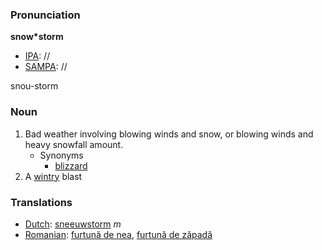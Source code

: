 ===Pronunciation===

'''snow*storm'''
*[[IPA]]: //
*[[SAMPA]]: //
snou-storm
===Noun===

#Bad weather involving blowing winds and snow, or blowing winds and heavy snowfall amount.
#* Synonyms
#**[[blizzard]]
#A [[wintry]] blast

===Translations===

*[[Dutch]]: [[sneeuwstorm]] ''m''
*[[Romanian]]: [[furtună de nea]], [[furtună de zăpadă]]